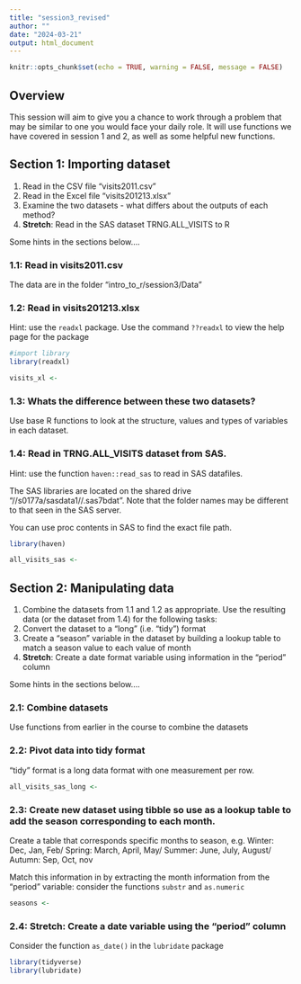 ```yaml
---
title: "session3_revised"
author: ""
date: "2024-03-21"
output: html_document
---
```


```r
knitr::opts_chunk$set(echo = TRUE, warning = FALSE, message = FALSE)
```

## Overview

This session will aim to give you a chance to work through a problem that may be similar to one you would face your daily role. It will use functions we have covered in session 1 and 2, as well as some helpful new functions.

## Section 1: Importing dataset

1.  Read in the CSV file "visits2011.csv"
2.  Read in the Excel file "visits201213.xlsx"
3.  Examine the two datasets - what differs about the outputs of each method?
4.  **Stretch**: Read in the SAS dataset TRNG.ALL_VISITS to R

Some hints in the sections below....

### 1.1: Read in visits2011.csv

The data are in the folder "intro_to_r/session3/Data"

### 1.2: Read in visits201213.xlsx

Hint: use the `readxl` package. Use the command `??readxl` to view the help page for the package

```r
#import library 
library(readxl)

visits_xl <- 

```

### 1.3: Whats the difference between these two datasets?

Use base R functions to look at the structure, values and types of variables in each dataset.

### 1.4: Read in TRNG.ALL_VISITS dataset from SAS.

Hint: use the function `haven::read_sas` to read in SAS datafiles.

The SAS libraries are located on the shared drive "//s0177a/sasdata1/<path>/<filename>.sas7bdat". Note that the folder names may be different to that seen in the SAS server.

You can use proc contents in SAS to find the exact file path.

```r
library(haven)

all_visits_sas <- 
```

## Section 2: Manipulating data

1.  Combine the datasets from 1.1 and 1.2 as appropriate. Use the resulting data (or the dataset from 1.4) for the following tasks:
2.  Convert the dataset to a "long" (i.e. "tidy") format
3.  Create a "season" variable in the dataset by building a lookup table to match a season value to each value of month
4.  **Stretch**: Create a date format variable using information in the "period" column

Some hints in the sections below....

### 2.1: Combine datasets

Use functions from earlier in the course to combine the datasets

### 2.2: Pivot data into tidy format

"tidy" format is a long data format with one measurement per row.

```r
all_visits_sas_long <-
```

### 2.3: Create new dataset using tibble so use as a lookup table to add the season corresponding to each month.

Create a table that corresponds specific months to season, e.g. Winter: Dec, Jan, Feb/ Spring: March, April, May/ Summer: June, July, August/ Autumn: Sep, Oct, nov

Match this information in by extracting the month information from the "period" variable: consider the functions `substr` and `as.numeric`

```r
seasons <- 
```

### 2.4: Stretch: Create a date variable using the "period" column

Consider the function `as_date()` in the `lubridate` package

```r
library(tidyverse)
library(lubridate)



```
